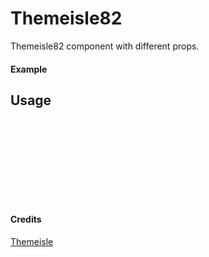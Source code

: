 
<Meta of={Themeisle82} title="Themeisle/Themeisle82" />

# Themeisle82

Themeisle82 component with different props.

#### Example

<Canvas of={Themeisle82.Primary} />

## Usage

```ts
import { Themeisle82 } from "yadl-ui";

const Example = () => {
  return (
      <Themeisle82 />
  );
};

export default Example;
```

#### Credits
[Themeisle](https://themeisle.com/illustrations/)
